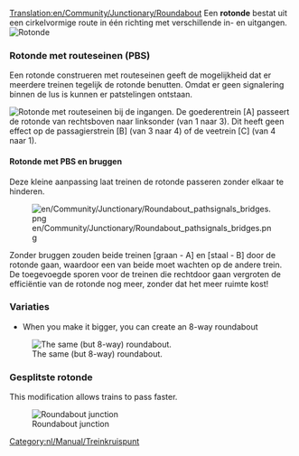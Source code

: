[[Translation:en/Community/Junctionary/Roundabout]]
{{nl/Community/Junctionary/Kruispuntenmenu}}
Een '''rotonde''' bestat uit een cirkelvormige route in één richting met verschillende in- en uitgangen.
[[File:en/Community/Junctionary/Roundabout.png|none|frame|Rotonde]]

{{nl/Community/Junctionary/Kruispuntcriteria|Goedkoop|1|0|0|2|0||0|0|0|1|||Defecte treinen hebben effect op de gehele rotonde.|
*Kan tot 2 treinen tegelijk afhandelen.
*Als je de rotonde groeter maakt, kun je een rotonde maken die 8 sporen verbindt.
*Zal verkeerstopstoppingen verorozaken.
*Benodigd gebied: 6 x 6
}}

===Rotonde met routeseinen (PBS)===
Een rotonde construeren met routeseinen geeft de mogelijkheid dat er meerdere treinen tegelijk de rotonde benutten. Omdat er geen signalering binnen de lus is kunnen er patstelingen ontstaan.

[[File:en/Community/Junctionary/Roundabout pathsignals.png|none|frame|Rotonde met routeseinen bij de ingangen.]]
De goederentrein [A] passeert de rotonde van rechtsboven naar linksonder (van 1 naar 3). Dit heeft geen effect op de passagierstrein [B] (van 3 naar 4) of de veetrein [C] (van 4 naar 1).

{{nl/Community/Junctionary/Kruispuntcriteria|Goedkoop|1|0|0|2|0||0|0|0||3||Onmogelijk|
*Lage kosten, weinig ruimtegebruik en relatief hoge efficiëntie}}

====Rotonde met PBS en bruggen====
Deze kleine aanpassing laat treinen de rotonde passeren zonder elkaar te hinderen.

[[File:en/Community/Junctionary/Roundabout pathsignals bridges.png]]

Zonder bruggen zouden beide treinen [graan - A] en [staal - B] door de rotonde gaan, waardoor een van beide moet wachten op de andere trein. De toegevoegde sporen voor de treinen die rechtdoor gaan vergroten de efficiëntie van de rotonde nog meer, zonder dat het meer ruimte kost!
{{nl/Community/Junctionary/Kruispuntcriteria|Goedkoop|1|0|1|2|0||0|0|0||3||Onmogelijk|}}

===Variaties===
*When you make it bigger, you can create an 8-way roundabout
[[File:en/Community/Junctionary/Basic Roundabout 8-way.png|none|frame|The same (but 8-way) roundabout.]]

===Gesplitste rotonde===

This modification allows trains to pass faster.

[[File:en/Community/Junctionary/Split Roundabout.png|none|frame|Roundabout junction]]

{{nl/Community/Junctionary/Kruispuntcriteria|Goedkoop|1|0|0|4|0||0|0|0|1|||Defecte treinen hebben effect op de gehele rotonde.|
*Can handle up to 7-8 trains at a time
*Low possibility to cause traffic jams if less than 8 trains.
*Area: 33 x 33
}}

[[Category:nl/Manual/Treinkruispunt]]
